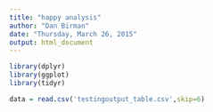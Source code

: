 ```yaml
---
title: "happy analysis"
author: "Dan Birman"
date: "Thursday, March 26, 2015"
output: html_document
---
```


```r
library(dplyr)
library(ggplot)
library(tidyr)
```

```r
data = read.csv('testingoutput_table.csv',skip=6)
```


